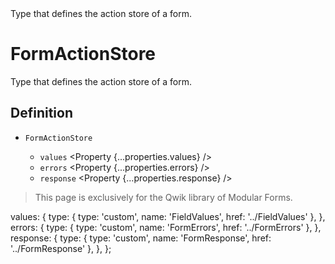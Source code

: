 
<Title>FormActionStore</Title>
<Description>Type that defines the action store of a form.</Description>

# FormActionStore

<Qwik block>

Type that defines the action store of a form.

## Definition

- `FormActionStore` <Property type="object" />
  - `values` <Property {...properties.values} />
  - `errors` <Property {...properties.errors} />
  - `response` <Property {...properties.response} />

</Qwik>

<Solid block>

<HttpStatusCode code={404} />

> This page is exclusively for the Qwik library of Modular Forms.

</Solid>

  values: {
    type: { type: 'custom', name: 'FieldValues', href: '../FieldValues' },
  },
  errors: {
    type: { type: 'custom', name: 'FormErrors', href: '../FormErrors' },
  },
  response: {
    type: { type: 'custom', name: 'FormResponse', href: '../FormResponse' },
  },
};
